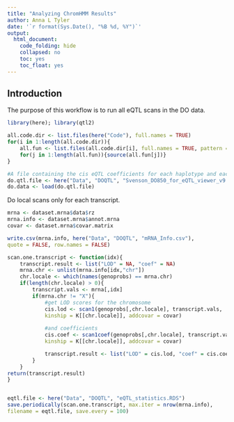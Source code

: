 ```yaml
---
title: "Analyzing ChromHMM Results"
author: Anna L Tyler
date: '`r format(Sys.Date(), "%B %d, %Y")`'
output: 
  html_document:
    code_folding: hide
    collapsed: no
    toc: yes
    toc_float: yes
---
```


## Introduction
The purpose of this workflow is to run all eQTL scans in the DO data.

```r
library(here); library(qtl2)
```

```r
all.code.dir <- list.files(here("Code"), full.names = TRUE)
for(i in 1:length(all.code.dir)){
	all.fun <- list.files(all.code.dir[i], full.names = TRUE, pattern = ".R")
	for(j in 1:length(all.fun)){source(all.fun[j])}
}
```

```r
#A file containing the cis eQTL coefficients for each haplotype and each transcript
do.qtl.file <- here("Data", "DOQTL", "Svenson_DO850_for_eQTL_viewer_v9.RData")
do.data <- load(do.qtl.file)
```

Do local scans only for each transcript.

```r
mrna <- dataset.mrna$data$rz
mrna.info <- dataset.mrna$annot.mrna
covar <- dataset.mrna$covar.matrix

write.csv(mrna.info, here("Data", "DOQTL", "mRNA_Info.csv"), 
quote = FALSE, row.names = FALSE)

scan.one.transcript <- function(idx){
    transcript.result <- list("LOD" = NA, "coef" = NA)
    mrna.chr <- unlist(mrna.info[idx,"chr"])
    chr.locale <- which(names(genoprobs) == mrna.chr)
    if(length(chr.locale) > 0){
        transcript.vals <- mrna[,idx]
        if(mrna.chr != "X"){
            #get LOD scores for the chromosome
            cis.lod <- scan1(genoprobs[,chr.locale], transcript.vals, 
            kinship = K[[chr.locale]], addcovar = covar)
        
            #and coefficients
            cis.coef <- scan1coef(genoprobs[,chr.locale], transcript.vals, 
            kinship = K[[chr.locale]], addcovar = covar)

            transcript.result <- list("LOD" = cis.lod, "coef" = cis.coef)
        }
    }
return(transcript.result)
}


eqtl.file <- here("Data", "DOQTL", "eQTL_statistics.RDS")
save.periodically(scan.one.transcript, max.iter = nrow(mrna.info), 
filename = eqtl.file, save.every = 100)
```